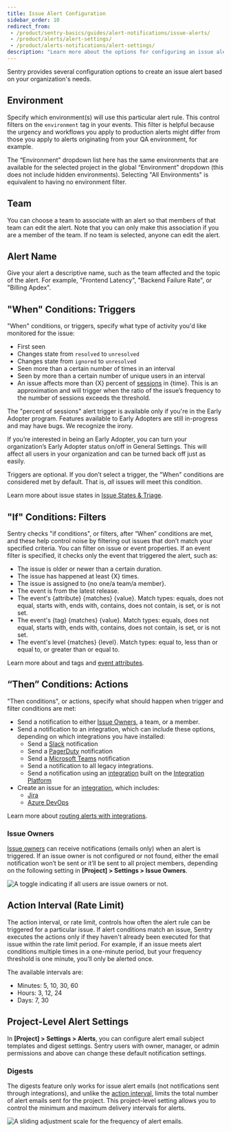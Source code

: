 ```yaml
---
title: Issue Alert Configuration
sidebar_order: 10
redirect_from:
 - /product/sentry-basics/guides/alert-notifications/issue-alerts/
 - /product/alerts/alert-settings/
 - /product/alerts-notifications/alert-settings/
description: "Learn more about the options for configuring an issue alert."
---
```


Sentry provides several configuration options to create an issue alert based on your organization's needs.

## Environment

Specify which <PlatformLink to="/configuration/environments/">environment(s)</PlatformLink> will use this particular alert rule. This control filters on the `environment` tag in your events. This filter is helpful because the urgency and workflows you apply to production alerts might differ from those you apply to alerts originating from your QA environment, for example.

The “Environment” dropdown list here has the same environments that are available for the selected project in the global “Environment” dropdown (this does not include hidden environments). Selecting "All Environments" is equivalent to having no environment filter.

## Team

You can choose a team to associate with an alert so that members of that team can edit the alert. Note that you can only make this association if you are a member of the team. If no team is selected, anyone can edit the alert.

## Alert Name

Give your alert a descriptive name, such as the team affected and the topic of the alert. For example, "Frontend Latency", "Backend Failure Rate", or "Billing Apdex".

## "When" Conditions: Triggers

"When" conditions, or triggers, specify what type of activity you'd like monitored for the issue:

- First seen
- Changes state from `resolved` to `unresolved`
- Changes state from `ignored` to `unresolved`
- Seen more than a certain number of times in an interval
- Seen by more than a certain number of unique users in an interval
- An issue affects more than {X} percent of [sessions](/product/releases/health/#session) in {time}. This is an approximation and will trigger when the ratio of the issue’s frequency to the number of sessions exceeds the threshold.

<Note>

The "percent of sessions" alert trigger is available only if you're in the Early Adopter program. Features available to Early Adopters are still in-progress and may have bugs. We recognize the irony.

If you’re interested in being an Early Adopter, you can turn your organization’s Early Adopter status on/off in General Settings. This will affect all users in your organization and can be turned back off just as easily.

</Note>

Triggers are optional. If you don’t select a trigger, the "When" conditions are considered met by default. That is, _all_ issues will meet this condition.

Learn more about issue states in [Issue States & Triage](/product/issues/states-triage/).

## "If" Conditions: Filters

Sentry checks "if conditions", or filters, after “When” conditions are met, and these help control noise by filtering out issues that don’t match your specified criteria. You can filter on issue or event properties. If an event filter is specified, it checks only the event that triggered the alert, such as:

- The issue is older or newer than a certain duration.
- The issue has happened at least {X} times.
- The issue is assigned to {no one/a team/a member}.
- The event is from the latest release.
- The event's {attribute} {matches} {value}. Match types: equals, does not equal, starts with, ends with, contains, does not contain, is set, or is not set.
- The event's {tag} {matches} {value}. Match types: equals, does not equal, starts with, ends with, contains, does not contain, is set, or is not set.
- The event's level {matches} {level}. Match types: equal to, less than or equal to, or greater than or equal to.

Learn more about and <PlatformLink to="/enriching-events/tags/">tags</PlatformLink> and [event attributes](/product/sentry-basics/search/searchable-properties/#event-properties).

## “Then” Conditions: Actions

"Then conditions", or actions, specify what should happen when trigger and filter conditions are met:

- Send a notification to either [Issue Owners](/product/error-monitoring/issue-owners/), a team, or a member.
- Send a notification to an integration, which can include these options, depending on which integrations you have installed:
  - Send a [Slack](/product/integrations/slack/) notification
  - Send a [PagerDuty](/product/integrations/pagerduty/) notification
  - Send a [Microsoft Teams](/product/integrations/msteams/) notification
  - Send a notification to all legacy integrations.
  - Send a notification using an [integration](/product/integrations/) built on the [Integration Platform](/product/integrations/integration-platform/)
- Create an issue for an [integration](/product/integrations/), which includes:
  - [Jira](/product/integrations/jira/)
  - [Azure DevOps](/product/integrations/azure-devops)

Learn more about [routing alerts with integrations](/product/alerts/create-alerts/routing-alerts/).

### Issue Owners

[Issue owners](/product/issues/issue-owners/) can receive notifications (emails only) when an alert is triggered. If an issue owner is not configured or not found, either the email notification won’t be sent or it’ll be sent to all project members, depending on the following setting in **[Project] > Settings > Issue Owners**.

![A toggle indicating if all users are issue owners or not.](issue_owners2.png)

## Action Interval (Rate Limit)

The action interval, or rate limit, controls how often the alert rule can be triggered for a particular issue. If alert conditions match an issue, Sentry executes the actions only if they haven't already been executed for that issue within the rate limit period. For example, if an issue meets alert conditions multiple times in a one-minute period, but your frequency threshold is one minute, you’ll only be alerted once.

The available intervals are:

- Minutes: 5, 10, 30, 60
- Hours: 3, 12, 24
- Days: 7, 30

## Project-Level Alert Settings

In **[Project] > Settings > Alerts**, you can configure alert email subject templates and digest settings. Sentry users with owner, manager, or admin permissions and above can change these default notification settings.

### Digests

The digests feature only works for issue alert emails (not notifications sent through integrations), and unlike the [action interval](#action-interval-rate-limit), limits the total number of alert emails sent for the project. This project-level setting allows you to control the minimum and maximum delivery intervals for alerts.

![A sliding adjustment scale for the frequency of alert emails.](../alert_digest.png)
